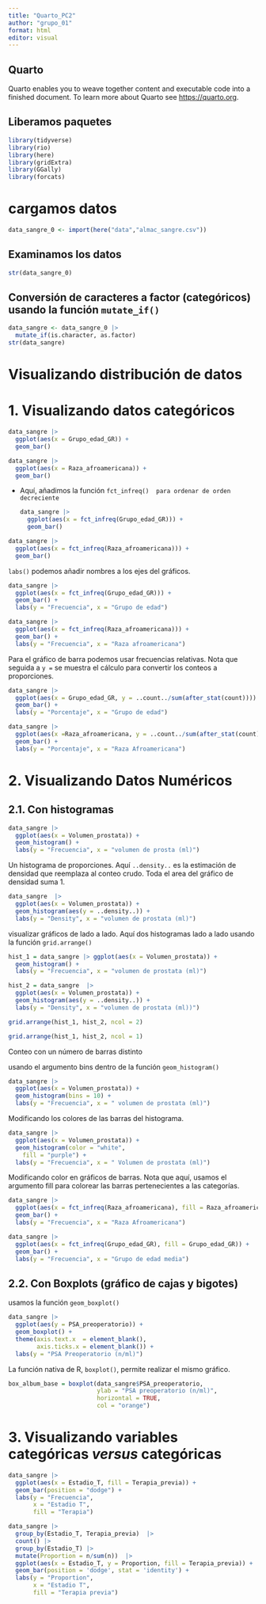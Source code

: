 ---
title: "Quarto_PC2"
author: "grupo_01"
format: html
editor: visual
---

## Quarto

Quarto enables you to weave together content and executable code into a finished document. To learn more about Quarto see <https://quarto.org>.

## Liberamos paquetes

```{r}
library(tidyverse)
library(rio)
library(here)
library(gridExtra)
library(GGally)
library(forcats)
```

# cargamos datos

```{r}
data_sangre_0 <- import(here("data","almac_sangre.csv"))
```

## Examinamos los datos

```{r}
str(data_sangre_0)
```

## Conversión de caracteres a factor (categóricos) usando la función `mutate_if()`

```{r}
data_sangre <- data_sangre_0 |> 
  mutate_if(is.character, as.factor)
str(data_sangre)
```

# Visualizando distribución de datos

# 1. Visualizando datos categóricos

```{r}
data_sangre |>  
  ggplot(aes(x = Grupo_edad_GR)) +
  geom_bar()
```

```{r}
data_sangre |>  
  ggplot(aes(x = Raza_afroamericana)) +
  geom_bar()
```

-   Aquí, añadimos la función `fct_infreq()  para ordenar de orden decreciente`

    ```{r}
    data_sangre |>  
      ggplot(aes(x = fct_infreq(Grupo_edad_GR))) +
      geom_bar()
    ```

```{r}
data_sangre |>  
  ggplot(aes(x = fct_infreq(Raza_afroamericana))) +
  geom_bar()
```

`labs()` podemos añadir nombres a los ejes del gráficos.

```{r}
data_sangre |>  
  ggplot(aes(x = fct_infreq(Grupo_edad_GR))) +
  geom_bar() +
  labs(y = "Frecuencia", x = "Grupo de edad")
```

```{r}
data_sangre |>  
  ggplot(aes(x = fct_infreq(Raza_afroamericana))) +
  geom_bar() +
  labs(y = "Frecuencia", x = "Raza afroamericana")
```

Para el gráfico de barra podemos usar frecuencias relativas. Nota que seguida a `y =` se muestra el cálculo para convertir los conteos a proporciones.

```{r}
data_sangre |>  
  ggplot(aes(x = Grupo_edad_GR, y = ..count../sum(after_stat(count)))) +
  geom_bar() +
  labs(y = "Porcentaje", x = "Grupo de edad")
```

```{r}
data_sangre |>  
  ggplot(aes(x =Raza_afroamericana, y = ..count../sum(after_stat(count)))) +
  geom_bar() +
  labs(y = "Porcentaje", x = "Raza Afroamericana")
```

# 2. Visualizando Datos Numéricos

## 2.1. Con histogramas

```{r}
data_sangre |>  
  ggplot(aes(x = Volumen_prostata)) +
  geom_histogram() +
  labs(y = "Frecuencia", x = "volumen de prosta (ml)")
```

Un histograma de proporciones. Aquí `..density..` es la estimación de densidad que reemplaza al conteo crudo. Toda el area del gráfico de densidad suma 1.

```{r}
data_sangre  |>  
  ggplot(aes(x = Volumen_prostata)) +
  geom_histogram(aes(y = ..density..)) +
  labs(y = "Density", x = "volumen de prostata (ml)")
```

visualizar gráficos de lado a lado. Aquí dos histogramas lado a lado usando la función `grid.arrange()`

```{r}
hist_1 = data_sangre |> ggplot(aes(x = Volumen_prostata)) +
  geom_histogram() +
  labs(y = "Frecuencia", x = "volumen de prostata (ml)")

hist_2 = data_sangre  |>  
  ggplot(aes(x = Volumen_prostata)) +
  geom_histogram(aes(y = ..density..)) +
  labs(y = "Density", x = "volumen de prostata (ml))")
```

```{r}
grid.arrange(hist_1, hist_2, ncol = 2)
```

```{r}
grid.arrange(hist_1, hist_2, ncol = 1)
```

Conteo con un número de barras distinto

usando el argumento bins dentro de la función `geom_histogram()`

```{r}
data_sangre |>  
  ggplot(aes(x = Volumen_prostata)) +
  geom_histogram(bins = 10) +
  labs(y = "Frecuencia", x = " volumen de prostata (ml)")
```

Modificando los colores de las barras del histograma.

```{r}
data_sangre |>  
  ggplot(aes(x = Volumen_prostata)) +
  geom_histogram(color = "white", 
    fill = "purple") +
  labs(y = "Frecuencia", x = " Volumen de prostata (ml)")
```

Modificando color en gráficos de barras. Nota que aquí, usamos el argumento fill para colorear las barras pertenecientes a las categorías.

```{r}
data_sangre |>  
  ggplot(aes(x = fct_infreq(Raza_afroamericana), fill = Raza_afroamericana)) +
  geom_bar() +
  labs(y = "Frecuencia", x = "Raza Afroamericana")
```

```{r}
data_sangre |>  
  ggplot(aes(x = fct_infreq(Grupo_edad_GR), fill = Grupo_edad_GR)) +
  geom_bar() +
  labs(y = "Frecuencia", x = "Grupo de edad media")
```

## 2.2. Con Boxplots (gráfico de cajas y bigotes)

usamos la función `geom_boxplot()`

```{r}
data_sangre |> 
  ggplot(aes(y = PSA_preoperatorio)) + 
  geom_boxplot() +
  theme(axis.text.x  = element_blank(),
        axis.ticks.x = element_blank()) +
  labs(y = "PSA Preoperatorio (n/ml)")
```

La función nativa de R, `boxplot()`, permite realizar el mismo gráfico.

```{r}
box_album_base = boxplot(data_sangre$PSA_preoperatorio,
                         ylab = "PSA preoperatorio (n/ml)",
                         horizontal = TRUE, 
                         col = "orange")
```

# 3. Visualizando variables categóricas *versus* categóricas

```{r}
data_sangre |> 
  ggplot(aes(x = Estadio_T, fill = Terapia_previa)) +
  geom_bar(position = "dodge") +
  labs(y = "Frecuencia",  
       x = "Estadio T",
       fill = "Terapia")
```

```{r}
data_sangre |>   
  group_by(Estadio_T, Terapia_previa)  |>  
  count() |>   
  group_by(Estadio_T) |>   
  mutate(Proportion = n/sum(n))  |> 
  ggplot(aes(x = Estadio_T, y = Proportion, fill = Terapia_previa)) +
  geom_bar(position = 'dodge', stat = 'identity') +
  labs(y = "Proportion",
       x = "Estadio T",
       fill = "Terapia previa")
```
